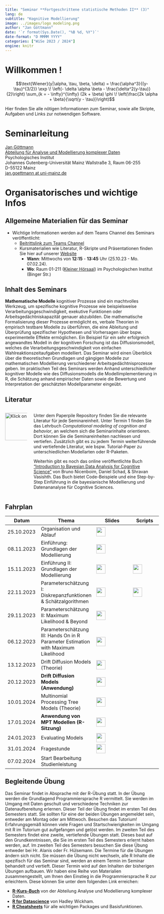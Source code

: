 ```yaml
---
title: "Seminar **Fortgeschrittene statistische Methoden II** (3)"
lang: de
subtitle: "Kognitive Modellierung"
image: ../images/logo_modeling.png
author: "Jan Göttmann"
date: '`r format(Sys.Date(), "%B %d, %Y")`'
date-format: "D MMMM YYYY"
categories: ["WiSe 2023 / 2024"]
engine: knitr
---
```


# Willkommen !

$$\text{Wiener}(y|\alpha, \tau, \beta, \delta) =
\frac{\alpha^3}{(y-\tau)^{3/2}} \exp \! \left(- \delta \alpha \beta -
\frac{\delta^2(y-\tau)}{2}\right) \sum_{k = - \infty}^{\infty} (2k +
\beta) \phi \! \left(\frac{2k \alpha + \beta}{\sqrt{y - \tau}}\right)$$

Hier finden Sie alle nötigen Informationen zum Seminar, sowie alle Skripte, Aufgaben und Links zur notwendigen Software.

# Seminarleitung

[Jan Göttmann](https://methoden.amd.psychologie.uni-mainz.de/goettmann/)\
[Abteilung für Analyse und Modellierung komplexer Daten](https://methoden.amd.psychologie.uni-mainz.de/)\
Psychologisches Institut\
Johannes Gutenberg-Universität Mainz Wallstraße 3, Raum 06-255\
D-55122 Mainz\
[jan.goettmann at uni-mainz.de](jan.goettmann@uni-mainz.de)

# Organisatorisches und wichtige Infos

## Allgemeine Materialien für das Seminar

-   Wichtige Informationen werden auf dem Teams Channel des Seminars veröffentlicht:
    -   [Beitrittslink zum Teams Channel](https://teams.microsoft.com/l/team/19%3aFSXxxJYaizbw6Qc6xHsKPJUmvE_9BztlIerMDJA8RNU1%40thread.tacv2/conversations?groupId=b0203a36-e36a-41d8-8816-d5d1ec7cf968&tenantId=51aa2b30-c9fa-40db-b91a-3a53a8a08d85)
    -   Kursmaterialien wie Literatur, R-Skripte und Präsentationen finden Sie hier auf unserer [Website](https://josealanis.github.io/amdstatsem/)
        -   **Wann**: Mittwochs von **12:15** - **13:45** Uhr (25.10.23 - Mo. 07.02.24).
        -   **Wo**: Raum 01-211 ([Kleiner Hörsaal](https://maps.uni-mainz.de/leaflets/room/E7986DDE-BBDC-46C7-BB1E-02B3B8CDE79E)) im Psychologischen Institut (Binger Str.)

## Inhalt des Seminars

::: justify
**Mathematische Modelle** kognitiver Prozesse sind ein machtvolles Werkzeug, um spezifische kognitive Prozesse wie beispielsweise Verarbeitungsgeschwindigkeit, exekutive Funktionen oder Arbeitsgedächtniskapazität genauer abzubilden. Die mathematische Formalisierung dieser Prozesse ermöglicht es, verbale Theorien in empirisch testbare Modelle zu überführen, die eine Ableitung und Überprüfung spezifischer Hypothesen und Vorhersagen über bspw. experimentelle Effekte ermöglichen. Ein Beispiel für ein sehr erfolgreich angewandtes Modell in der kognitiven Forschung ist das Diffusionsmodell, welches die Verarbeitungsgeschwindigkeit von einfachen Wahlreaktionszeitaufgaben modelliert. Das Seminar wird einen Überblick über die theoretischen Grundlagen und gängigen Modelle zur mathematischen Modellierung verschiedener Arbeitsgedächtnisprozesse geben. Im praktischen Teil des Seminars werden Anhand unterschiedlicher kognitiver Modelle wie des Diffusionsmodells die Modellimplementierung in R, die Schätzung anhand empirischer Daten sowie die Bewertung und Interpretation der geschätzten Modellparameter eingeübt.
:::

## Literatur

::: columns
::: {.column width="15%"}
[![Klick on it!](../images/paperpile.png){width="90," height="90"}](https://paperpile.com/shared/lH0wBI)
:::

::: {.column width="85%"}
Unter dem Paperpile Repository finden Sie die relevante Literatur für jede Seminareinheit. Unter Termin 1 finden Sie das Lehrbuch *Computational modeling of cognition and behavior*, an welchem sich die Seminarinhalte orientieren. Dort können Sie die Seminareinheiten nachlesen und vertiefen. Zusätzlich gibt es zu jedem Termin weiterführende und vertiefende Literatur, wie bspw. Tutorial-Paper zu unterschiedlichen Modellarten oder R-Paketen.

Weiterhin gibt es noch das online veröffentlichte Buch ["Introduction to Bayesian Data Analysis for Cognitive Science"](https://vasishth.github.io/bayescogsci/) von Bruno Nicenboim, Daniel Schad, & Shravan Vasishth. Das Buch bietet Code-Beispiele und eine Step-by-Step Einführung in die bayesianische Modellierung und Datenananalyse für Cognitive Sciences.
:::
:::

## Fahrplan

| Datum      | Thema                                                                              | Slides                                                                                                                                        | Scripts                                                                                         |
|----------------|----------------|------------------------|----------------|
| 25.10.2023 | Organisation und Ablauf                                                            | [![](../images/slides.png){width="30," height="30"}](https://slides.com/gman_science/introduction-organisation?token=4Pkkol6P)                |                                                                                                 |
| 08.11.2023 | Einführung: Grundlagen der Modellierung                                            | [![](../images/slides.png){width="30," height="30"}](https://slides.com/gman_science/introduction-why-models?token=r4ID0G6o)                  |                                                                                                 |
| 15.11.2023 | Einführung II: Grundlagen der Modellierung                                         | [![](../images/slides.png){width="30," height="30"}](https://slides.com/gman_science/lecture-2-introduction-ii?token=DXdrtkfF)                | [![](../images/r_logo.png){width="30," height="30"}](../scripts/cogmod/R-Scripts/power_law.R)   |
| 22.11.2023 | Parameterschätzung I: Diskrepanzfunktionen & Schätzalgorithmen                     | [![](../images/slides.png){width="30," height="30"}](https://slides.com/gman_science/lecture-3-parameter-estimation?token=4oPahfz8)           | [![](../images/r_logo.png){width="30," height="30"}](../scripts/cogmod/R-Scripts/error_space.R) |
| 29.11.2023 | Parameterschätzung II: Maximum Likelihood & Beyond                                 | [![](../images/slides.png){width="30," height="30"}](https://slides.com/gman_science/lecture-4-parameter-estimation-ii?token=myvvodNZ)        |                                                                                                 |
| 06.12.2023 | Parameterschätzung III: Hands On in R Parameter Estimation with Maximum Likelihood | [![](../images/r_logo.png){width="30," height="30"}](../scripts/ML%20Workshop/ML%20Workshop.qmd)                                              |                                                                                                 |
| 13.12.2023 | Drift Diffusion Models (Theorie)                                                   | [![](../images/slides.png){width="30," height="30"}](https://slides.com/gman_science/lecture-9-sequential-sampling-models?token=kWrKjlPk)     |                                                                                                 |
| 20.12.2023 | **Drift Diffusion Models (Anwendung)**                                             | [![](../images/r_logo.png){width="30," height="30"}](../scripts/ddm-workshop/DDM_Workshop_solution.qmd)                                       |                                                                                                 |
| 10.01.2024 | Multinomial Processing Tree Models (Theorie)                                       | [![](../images/slides.png){width="30," height="30"}](https://slides.com/gman_science/lecture-6-mpt-models?token=X53S4VIK)                     |                                                                                                 |
| 17.01.2024 | **Anwendung von MPT Modellen (R-Sitzung)**                                         | [![](../images/r_logo.png){width="30," height="30"}](../scripts/mpt-workshop/mpt-workshop.qmd)                                                |                                                                                                 |
| 24.01.2023 | Evaluating Models                                                                  | [![](../images/slides.png){width="30," height="30"}](https://slides.com/gman_science/paramter-recovery-network-meeting-36fa7a?token=76yfUGjc) |                                                                                                 |
| 31.01.2024 | Fragestunde                                                                        | [![](../images/slides.png){width="30," height="30"}](https://slides.com/gman_science/qa-session?token=ezZ-qq3i)                               |                                                                                                 |
| 07.02.2024 | Start Bearbeitung Studienleistung                                                  |                                                                                                                                               |                                                                                                 |

## Begleitende Übung

::: justify
Das Seminar findet in Absprache mit der R-Übung statt. In der Übung werden die Grundlagend Programmiersprache R vermittelt. Sie werden im Umgang mit Daten geschult und verschiedene Techniken zur Datenaufbereitung erlernen. Dieser Teil der Übung findet im ersten Teil des Semesters statt. Sie sollten für eine der beiden Übungen angemeldet sein, entweder am Montag oder am Mittwoch. Besuchen das Tutorium! Erfahrungsgemäß können viele Fragen und Startschwierigkeiten im Umgang mit R im Tutorium gut aufgefangen und gelöst werden. Im zweiten Teil des Semesters findet eine zweite, vertiefende Übungen statt. Dieses baut auf den Grundkenntnissen, die Sie im ersten Teil des Semesters erlernt haben werden, auf. Im zweiten Teil des Semesters besuchen Sie diese Übung entweder bei Hr. Alanis oder Fr. Hülsemann. Die Termine für die Übungen ändern sich nicht. Sie müssen die Übung nicht wechseln, alle R Inhalte die spezifisch für das Seminar sind, werden an einem Termin im Seminar behandelt und vertieft. Dieser Termin wird auf den Inhalten der bisherigen Übungen aufbauen. Wir haben eine Reihe von Materialien zusammengestellt, um Ihnen den Einstieg in die Programmiersprache R zur erleichtern. Diese können Sie unter dem folgenden Link erreichen:
:::

::: customIndent
-   [**R-Kurs-Buch**](https://amd-lab.github.io/R-Kurs-Buch/) von der Abteilung Analyse und Modellierung komplexer Daten.
-   [**R for Datascience**](https://r4ds.had.co.nz/) von Hadley Wickham.
-   [**R Cheatsheets**](https://rstudio.github.io/cheatsheets/) für alle wichtigen Packages und Basisfunktionen.
:::
